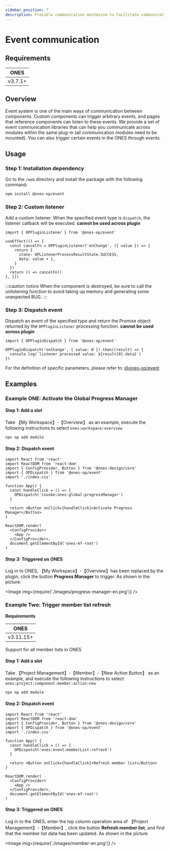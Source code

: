 ```yaml
---
sidebar_position: 7
description: Flexible communication mechanism to facilitate communication between plugin and ONES.
---
```



# Event communication

## Requirements

| ONES    |
| ------- |
| v3.7.1+ |

## Overview

Event system is one of the main ways of communication between components. Custom components can trigger arbitrary events, and pages that reference components can listen to these events. We provide a set of event communication libraries that can help you communicate across modules within the same plug-in (all communication modules need to be mounted). You can also trigger certain events in the ONES through events.

## Usage

### Step 1: Installation dependency

Go to the `/web` directory and install the package with the following command:

```bash npm2yarn
npm install @ones-op/event
```

### Step 2: Custom listener

Add a custom listener. When the specified event type is `dispatch`, the listener callback will be executed. **cannot be used across plugin**

```tsx
import { OPPluginListener } from '@ones-op/event'

useEffect(() => {
  const cancelFn = OPPluginListener('onChange', ({ value }) => {
    return {
      state: OPListenerProcessResultState.SUCCESS,
      data: value + 1,
    }
  })
  return () => cancelFn()
}, [])
```

:::caution notice
When the component is destroyed, be sure to call the unlistening function to avoid taking up memory and generating some unexpected BUG.
:::

### Step 3: Dispatch event

Dispatch an event of the specified type and return the Promise object returned by the `OPPluginListener` processing function. **cannot be used across plugin**

```tsx
import { OPPluginDispatch } from '@ones-op/event'

OPPluginDispatch('onChange', { value: 0 }).then((result) => {
  console.log(`listener processed value: ${result[0].data}`)
})
```

For the definition of specific parameters, please refer to: [@ones-op/event](../../reference/packages/event/event.md)

## Examples

### Example ONE: Activate the Global Progress Manager

#### Step 1: Add a slot

Take 【My Workspace】-【Overview】 as an example, execute the following instructions to select `ones:workspace:overview`

```bash
npx op add module
```

#### Step 2: Dispatch event

```tsx title="index.tsx"
import React from 'react'
import ReactDOM from 'react-dom'
import { ConfigProvider, Button } from '@ones-design/core'
import { OPDispatch } from '@ones-op/event'
import './index.css'

function App() {
  const handleClick = () => {
    OPDispatch('invoke:ones:global:progressManager')
  }

  return <Button onClick={handleClick}>Activate Progress Manager</Button>
}

ReactDOM.render(
  <ConfigProvider>
    <App />
  </ConfigProvider>,
  document.getElementById('ones-mf-root')
)
```

#### Step 3: Triggered on ONES

Log in to ONES, 【My Workspace】-【Overview】has been replaced by the plugin, click the button **Progress Manager** to trigger. As shown in the picture:

<Image img={require('./images/progress-manager-en.png')} />

### Example Two: Trigger member list refresh

**Requirements**

| ONES      |
| --------- |
| v3.11.15+ |

Support for all member lists in ONES

#### Step 1: Add a slot

Take 【Project Management】-【Member】-【New Action Button】 as an example, and execute the following instructions to select `ones:project:component:member:action:new`

```bash
npx op add module
```

#### Step 2: Dispatch event

```tsx title="index.tsx"
import React from 'react'
import ReactDOM from 'react-dom'
import { ConfigProvider, Button } from '@ones-design/core'
import { OPDispatch } from '@ones-op/event'
import './index.css'

function App() {
  const handleClick = () => {
    OPDispatch('ones:event:memberList:refresh')
  }

  return <Button onClick={handleClick}>Refresh member list</Button>
}

ReactDOM.render(
  <ConfigProvider>
    <App />
  </ConfigProvider>,
  document.getElementById('ones-mf-root')
)
```

#### Step 3: Triggered on ONES

Log in to the ONES, enter the top column operation area of 【Project Management】-【Member】, click the button **Refresh member list**, and find that the member list data has been updated. As shown in the picture

<Image img={require('./images/member-en.png')} />
